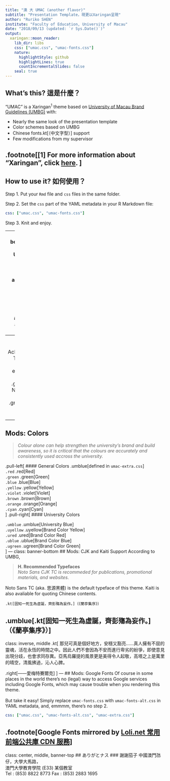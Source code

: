 ```yaml
---
title: "澳 大 UMAC (another flavor)"
subtitle: "Presentation Template，現更以Xaringan呈現"
author: "Ruriko SHEN"
institute: "Faculty of Education, University of Macau"
date: "2018/09/13 (updated: `r Sys.Date()`)"
output:
  xaringan::moon_reader:
    lib_dir: libs
    css: ["umac.css", "umac-fonts.css"]
    nature:
      highlightStyle: github
      highlightLines: true
      countIncrementalSlides: false
    seal: true
---
```

## What's this?  這是什麼？
"UMAC" is a Xaringan<sup>1</sup> theme based on [University of Macau Brand Guidelines (UMBG)](https://www.um.edu.mo/about-um/university-identity.html) with: 

- Nearly the same look of the presentation template
- Color schemes based on UMBG
- Chinese fonts.kt[（中文字型）] support
- Few modifications from my supervisor

.footnote[[1] For more information about "Xaringan", click [here](https://slides.yihui.org/xaringan/).  ]
---
## How to use it? 如何使用？
Step 1. Put your `Rmd` file and `css` files in the same folder. 

Step 2. Set the `css` part of the YAML metadata in your R Markdown file: 

  ```yaml
  css: ["umac.css", "umac-fonts.css"]
  ```
  
Step 3. Knit and enjoy. 

---
class: banner-bottom
## Mods: Banner with University Logo
To show the banner with university icon and logo like the PowerPoint template does, simply change the classes (`banner-bottom` and `banner-top`) applied to each page. 
  ```rmarkdown
  class: banner-bottom
  ## Mods: Banner with University Logo
  ```
The top-sided one gose... 
  
  ```rmarkdown
  class: banner-top, middle
  ## Acknowledgement
  ```
---
class: middle, banner-top
## Acknowledgement
This project was inspired by 2 elegent Xaringan themes:  
.green[TAMU] by Nan-Hung Hsieh ([GitHub](https://github.com/nanhung)) and .green[Chocolate] by Yongfu Liao ([GitHub](https://github.com/liao961120)). 
---
## Mods: Colors
> *Colour alone can help strengthen the university's brand and build awareness, so it is critical that the colours are accurately and consistently used accross the university.* 

.pull-left[
#### General Colors
.umblue[defined in `umac-extra.css`]  
`.red` .red[Red]  
`.green` .green[Green]  
`.blue` .blue[Blue]  
`.yellow` .yellow[Yellow]  
`.violet` .violet[Violet]  
`.brown` .brown[Brown]  
`.orange` .orange[Orange]  
`.cyan` .cyan[Cyan]  
]
.pull-right[
#### University Colors

`.umblue` .umblue[University Blue]  
`.uyellow` .uyellow[Brand Color Yellow]  
`.ured` .ured[Brand Color Red]  
`.ublue` .ublue[Brand Color Blue]  
`.ugreen` .ugreen[Brand Color Green]  
]
---
class: banner-bottom
## Mods: CJK and Kaiti Support
According to UMBG, 

> **H. Recommended Typefaces**  
> *Noto Sans CJK TC is recommeded for publications, promotional materials, and websites.*

Noto Sans TC (aka. 思源黑體) is the default typeface of this theme. Kaiti is also avaliable for quoting Chinese contents.

```rmarkdown
.kt[固知一死生為虛誕，齊彭殤為妄作。]（《蘭亭集序》）
```
.umblue[.kt[固知一死生為虛誕，齊彭殤為妄作。]（《蘭亭集序》）]
---
class: inverse, middle
.kt[
那兒可真是個好地方，安穩又豁亮……真人擁有不屈的靈魂，活在永恆的時間之中。因此人們不會因為不安而進行卑劣的紛爭，即使意見出現分歧，也會求同存異。亞馬烏羅提的風景更是美得令人起敬，高塔之上是萬里的晴空，清風拂過，沁人心脾。  

.right[——愛梅特賽爾克]
]
---
## Mods: Google Fonts
Of course in some places in the world there's no (legal) way to access Google services including Google Fonts, which may cause trouble when you rendering this theme.  
<br />
But take it easy! Simply replace `umac-fonts.css` with `umac-fonts-alt.css` in YAML metadata, and, emmmm, there's no step 2.  

```YAML
css: ["umac.css", "umac-fonts-alt.css", "umac-extra.css"]
```

.footnote[Google Fonts mirrored by [Loli.net 常用前端公共庫 CDN 服務](https://css.loli.net/)]
---
class: center, middle, banner-top
## ありがとナス
### 謝謝茄子
中國澳門氹仔，大學大馬路，  
澳門大學教育學院 (E33) 某個教室  
Tel :  (853) 8822 8773  Fax :  (853) 2883 1695

